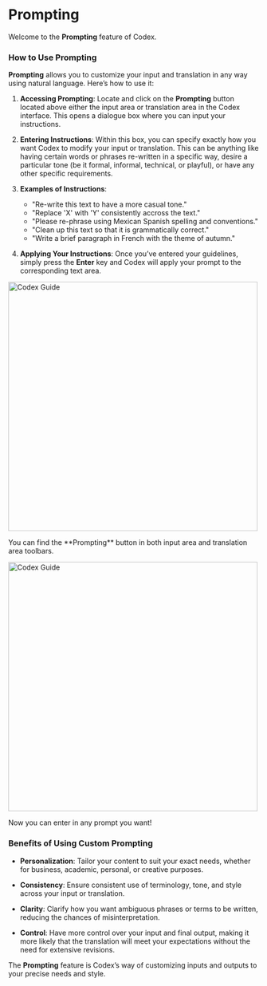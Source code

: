 # Prompting

Welcome to the **Prompting** feature of Codex.

### How to Use Prompting

**Prompting** allows you to customize your input and translation in any way using natural language. Here’s how to use it:

1. **Accessing Prompting**: Locate and click on the **Prompting** button located above either the input area or translation area in the Codex interface. This opens a dialogue box where you can input your instructions.

1. **Entering Instructions**: Within this box, you can specify exactly how you want Codex to modify your input or translation. This can be anything like having certain words or phrases re-written in a specific way, desire a particular tone (be it formal, informal, technical, or playful), or have any other specific requirements.

1. **Examples of Instructions**:

    - "Re-write this text to have a more casual tone."
    - "Replace 'X' with 'Y' consistently accross the text."
    - "Please re-phrase using Mexican Spanish spelling and conventions."
    - "Clean up this text so that it is grammatically correct."
    - "Write a brief paragraph in French with the theme of autumn."

1. **Applying Your Instructions**: Once you’ve entered your guidelines, simply press the **Enter** key and Codex will apply your prompt to the corresponding text area.

<div style={{ display: 'flex', flexDirection: 'column', alignItems: 'center', textAlign: 'center', marginTop: '30px' }}>
    <img src="../custom-prompting.png" alt="Codex Guide" width="500" style={{ borderRadius: '10px', marginBottom: '20px' }}/>
    <p style={{ fontStyle: 'italic' }}>You can find the **Prompting** button in both input area and translation area toolbars.</p>
</div>

<div style={{ display: 'flex', flexDirection: 'column', alignItems: 'center', textAlign: 'center', marginTop: '30px' }}>
    <img src="../custom-prompting-open.png" alt="Codex Guide" width="500" style={{ borderRadius: '10px', marginBottom: '20px' }}/>
    <p style={{ fontStyle: 'italic' }}>Now you can enter in any prompt you want!</p>
</div>

### Benefits of Using Custom Prompting

- **Personalization**: Tailor your content to suit your exact needs, whether for business, academic, personal, or creative purposes.

- **Consistency**: Ensure consistent use of terminology, tone, and style across your input or translation.

- **Clarity**: Clarify how you want ambiguous phrases or terms to be written, reducing the chances of misinterpretation.

- **Control**: Have more control over your input and final output, making it more likely that the translation will meet your expectations without the need for extensive revisions.

The **Prompting** feature is Codex’s way of customizing inputs and outputs to your precise needs and style.